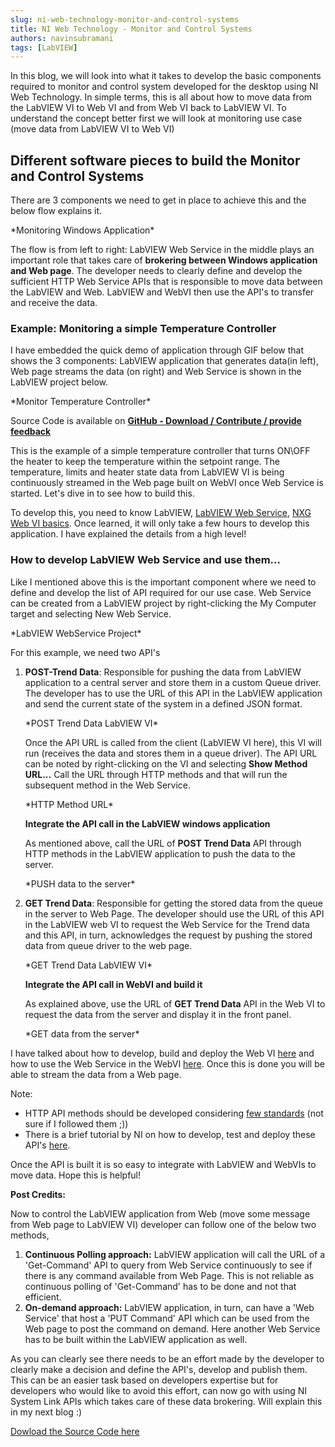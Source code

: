 ```yaml
---
slug: ni-web-technology-monitor-and-control-systems
title: NI Web Technology - Monitor and Control Systems
authors: navinsubramani
tags: [LabVIEW]
---
```


In this blog, we will look into what it takes to develop the basic components required to monitor and control system developed for the desktop using NI Web Technology. In simple terms, this is all about how to move data from the LabVIEW VI to Web VI and from Web VI back to LabVIEW VI. To understand the concept better first we will look at monitoring use case (move data from LabVIEW VI to Web VI)

<!-- truncate -->

## Different software pieces to build the Monitor and Control Systems

There are 3 components we need to get in place to achieve this and the below flow explains it.

<AssetImg path="/media/uploads/2018/07/Monitoring-Windows-Application-1024x330.png" alt="Work flow diagram to build a Monitoring Windows Application" />
*Monitoring Windows Application*

The flow is from left to right: LabVIEW Web Service in the middle plays an important role that takes care of **brokering between Windows application and Web page**. The developer needs to clearly define and develop the sufficient HTTP Web Service APIs that is responsible to move data between the LabVIEW and Web. LabVIEW and WebVI then use the API's to transfer and receive the data.

### Example: Monitoring a simple Temperature Controller

I have embedded the quick demo of application through GIF below that shows the 3 components: LabVIEW application that generates data(in left), Web page streams the data (on right) and Web Service is shown in the LabVIEW project below.

<AssetImg path="/media/uploads/2018/07/Monitor-Temperature-Controller.gif" alt="GIF demo that shows the functionality of the application" />
*Monitor Temperature Controller*

Source Code is available on **[GitHub - Download / Contribute / provide feedback](https://github.com/navinsubramani/NI-Web-Technology-Examples)**

This is the example of a simple temperature controller that turns ON\OFF the heater to keep the temperature within the setpoint range. The temperature, limits and heater state data from LabVIEW VI is being continuously streamed in the Web page built on WebVI once Web Service is started. Let's dive in to see how to build this.

To develop this, you need to know LabVIEW, [LabVIEW Web Service](http://zone.ni.com/reference/en-XX/help/371361K-01/lvhowto/build_web_service/), [NXG Web VI basics](/blog/develop-deploy-host-webvi/). Once learned, it will only take a few hours to develop this application. I have explained the details from a high level!

### How to develop LabVIEW Web Service and use them...

Like I mentioned above this is the important component where we need to define and develop the list of API required for our use case. Web Service can be created from a LabVIEW project by right-clicking the My Computer target and selecting New Web Service.

<AssetImg path="/media/uploads/2018/07/LabVIEW-WebService-Project-1.png" alt="LabVIEW Web Service Project structure used to develop the Web Service" />
*LabVIEW WebService Project*

For this example, we need two API's

1. **POST-Trend Data**: Responsible for pushing the data from LabVIEW application to a central server and store them in a custom Queue driver. The developer has to use the URL of this API in the LabVIEW application and send the current state of the system in a defined JSON format.

   <AssetImg path="/media/uploads/2018/07/POST-Trend-Data-LabVIEW-VI-1024x382.png" alt="Source Code Snippet of the LabVIEW VI to POST Trend Data" />
   *POST Trend Data LabVIEW VI*

   Once the API URL is called from the client (LabVIEW VI here), this VI will run (receives the data and stores them in a queue driver). The API URL can be noted by right-clicking on the VI and selecting **Show Method URL...** Call the URL through HTTP methods and that will run the subsequent method in the Web Service.

   <AssetImg path="/media/uploads/2018/07/HTTP-Method-URL.png" alt="LabVIEW popup to configure the HTTP Web Service URLs" />
   *HTTP Method URL*

   **Integrate the API call in the LabVIEW windows application**

   As mentioned above, call the URL of **POST Trend Data** API through HTTP methods in the LabVIEW application to push the data to the server.

   <AssetImg path="/media/uploads/2018/07/PUSH-data-to-server.png" alt="Source Code snippet of LabVIEW VI to PUSH data to server" />
   *PUSH data to the server*

2. **GET Trend Data**: Responsible for getting the stored data from the queue in the server to Web Page. The developer should use the URL of this API in the LabVIEW web VI to request the Web Service for the Trend data and this API, in turn, acknowledges the request by pushing the stored data from queue driver to the web page.

   <AssetImg path="/media/uploads/2018/07/GET-Trend-Data-LabVIEW-VI--1024x424.png" alt="Source Code snippet of the LabVIEW VI to GET Trend Data" />
   *GET Trend Data LabVIEW VI*

   **Integrate the API call in WebVI and build it**

   As explained above, use the URL of **GET Trend Data** API in the Web VI to request the data from the server and display it in the front panel.

   <AssetImg path="/media/uploads/2018/07/GET-data-from-server.png" alt="Code snippet of NXG WebVI to GET data from server" />
   *GET data from the server*

I have talked about how to develop, build and deploy the Web VI [here](/blog/develop-deploy-host-webvi/) and how to use the Web Service in the WebVI [here](/blog/webvi-accessing-and-embedding-web-service-and-resources/). Once this is done you will be able to stream the data from a Web page.

Note:

- HTTP API methods should be developed considering [few standards](https://restfulapi.net/) (not sure if I followed them ;))
- There is a brief tutorial by NI on how to develop, test and deploy these API's [here](http://zone.ni.com/reference/en-XX/help/371361K-01/lvhowto/build_web_service/).

Once the API is built it is so easy to integrate with LabVIEW and WebVIs to move data. Hope this is helpful!

**Post Credits:**

Now to control the LabVIEW application from Web (move some message from Web page to LabVIEW VI) developer can follow one of the below two methods,

1. **Continuous Polling approach:** LabVIEW application will call the URL of a 'Get-Command' API to query from Web Service continuously to see if there is any command available from Web Page. This is not reliable as continuous polling of 'Get-Command' has to be done and not that efficient.
2. **On-demand approach:** LabVIEW application, in turn, can have a 'Web Service' that host a 'PUT Command' API which can be used from the Web page to post the command on demand. Here another Web Service has to be built within the LabVIEW application as well.

As you can clearly see there needs to be an effort made by the developer to clearly make a decision and define the API's, develop and publish them. This can be an easier task based on developers expertise but for developers who would like to avoid this effort, can now go with using NI System Link APIs which takes care of these data brokering. Will explain this in my next blog :)

[Dowload the Source Code here](https://github.com/navinsubramani/NI-Web-Technology-Examples)
